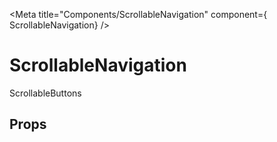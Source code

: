 
<Meta
  title="Components/ScrollableNavigation"
  component={ ScrollableNavigation}
/>

# ScrollableNavigation


<Preview>
  <Story name="Scrollable Buttons">
    <FluidContainer>
      <Row>
        <Column>
          <Typography variant="h3">
            ScrollableButtons
          </Typography>
        </Column>
      </Row>
      <Row>
        <Column>
          <ScrollableNavigation trackingLabel="Car Product Details Page Navigation shortcuts" sections={ProductSections} scrollMargin={13} isSticky={true}/> 
        </Column>
      </Row>
      <Row>
        <MockPage/>
      </Row>
    </FluidContainer>
  </Story>
</Preview>


## Props

<Props of={ScrollableNavigation} />
